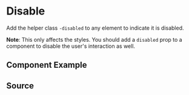 

# Disable

Add the helper class `-disabled` to any element to indicate it is disabled.

**Note**: This only affects the styles. You should add a `disabled` prop to a component to disable the user's interaction as well.

## Component Example

<Canvas of={DisableStories.Default} />

## Source

<Source of={DisableStories.Default} />
